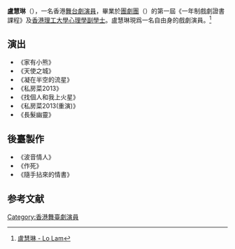'''盧慧琳'''（{{bd|1991年|7月31日}}），一名香港[[舞台劇|舞台劇]][[演員|演員]]，畢業於[[團劇團|團劇團]]（{{lang|en|The Whole Theatre}}）的第一屆《一年制戲劇證書課程》及[[香港理工大學|香港理工大學]][[心理學|心理學]][[副學士|副學士]]。盧慧琳現爲一名自由身的戲劇演員。<ref>[https://www.facebook.com/actinglolam/info 盧慧琳 - Lo Lam]</ref>

==演出==
*《家有小熊》
*《天使之城》
*《凝在半空的流星》
*《私房菜2013》
*《找個人和我上火星》
*《私房菜2013(重演)》
*《長髮幽靈》

==後臺製作==
*《波音情人》
*《作死》
*《隨手拈來的情書》

==参考文献==
{{reflist}}


{{演員小作品}}
[[Category:香港舞臺劇演員|Category:香港舞臺劇演員]]